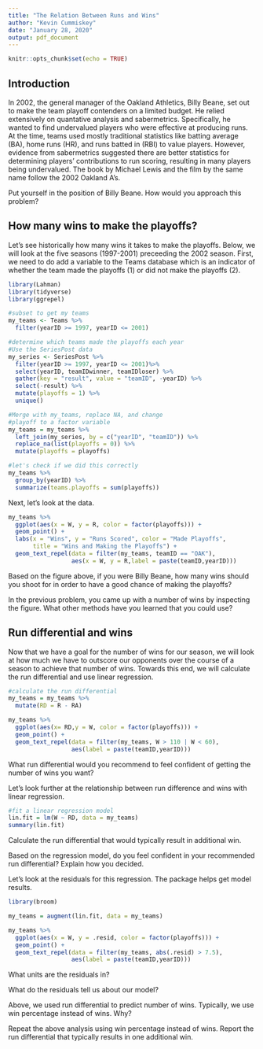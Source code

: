 ```yaml
---
title: "The Relation Between Runs and Wins"
author: "Kevin Cummiskey"
date: "January 28, 2020"
output: pdf_document
---
```


```r
knitr::opts_chunk$set(echo = TRUE)
```

## Introduction

In 2002, the general manager of the Oakland Athletics, Billy Beane, set out to make the team playoff contenders on a limited budget.  He relied extensively on quantative analysis and sabermetrics. Specifically, he wanted to find undervalued players who were effective at producing runs. At the time, teams used mostly traditional statistics like batting average (BA), home runs (HR), and runs batted in (RBI) to value players. However, evidence from sabermetrics suggested there are better statistics for determining players' contributions to run scoring, resulting in many players being undervalued.  The book \textit{Moneyball} by Michael Lewis and the film by the same name follow the 2002 Oakland A's.

Put yourself in the position of Billy Beane.  How would you approach this problem?

\vspace{2in}


## How many wins to make the playoffs?

Let's see historically how many wins it takes to make the playoffs. Below, we will look at the five seasons (1997-2001) preceeding the 2002 season. First, we need to do add a variable \texttt{playoff} to the Teams database which is an indicator of whether the team made the playoffs (1) or did not make the playoffs (2).  

```r
library(Lahman)
library(tidyverse)
library(ggrepel)

#subset to get my teams
my_teams <- Teams %>% 
  filter(yearID >= 1997, yearID <= 2001)

#determine which teams made the playoffs each year
#Use the SeriesPost data
my_series <- SeriesPost %>% 
  filter(yearID >= 1997, yearID <= 2001)%>%
  select(yearID, teamIDwinner, teamIDloser) %>%
  gather(key = "result", value = "teamID", -yearID) %>%
  select(-result) %>%
  mutate(playoffs = 1) %>%
  unique()

#Merge with my_teams, replace NA, and change
#playoff to a factor variable
my_teams = my_teams %>% 
  left_join(my_series, by = c("yearID", "teamID")) %>%
  replace_na(list(playoffs = 0)) %>%
  mutate(playoffs = playoffs)

#let's check if we did this correctly  
my_teams %>%
  group_by(yearID) %>%
  summarize(teams.playoffs = sum(playoffs))
```

Next, let's look at the data.

```r
my_teams %>%
  ggplot(aes(x = W, y = R, color = factor(playoffs))) +
  geom_point() +
  labs(x = "Wins", y = "Runs Scored", color = "Made Playoffs",
       title = "Wins and Making the Playoffs") +
  geom_text_repel(data = filter(my_teams, teamID == "OAK"),
                  aes(x = W, y = R,label = paste(teamID,yearID)))
```

Based on the figure above, if you were Billy Beane, how many wins should you shoot for in order to have a good chance of making the playoffs?

\vspace{1in}

In the previous problem, you came up with a number of wins by inspecting the figure.  What other methods have you learned that you could use?

\vspace{2in}

## Run differential and wins

Now that we have a goal for the number of wins for our season, we will look at how much we have to outscore our opponents over the course of a season to achieve that number of wins.  Towards this end, we will calculate the run differential and use linear regression.

```r
#calculate the run differential
my_teams = my_teams %>%
  mutate(RD = R - RA)

my_teams %>% 
  ggplot(aes(x= RD,y = W, color = factor(playoffs))) +
  geom_point() +
  geom_text_repel(data = filter(my_teams, W > 110 | W < 60),
                  aes(label = paste(teamID,yearID))) 
```

What run differential would you recommend to feel confident of getting the number of wins you want?

\vspace{0.5in}

Let's look further at the relationship between run difference and wins with linear regression.

```r
#fit a linear regression model
lin.fit = lm(W ~ RD, data = my_teams)
summary(lin.fit)
```

Calculate the run differential that would typically result in \underline{one} additional win.

\vspace{0.5in}

Based on the regression model, do you feel confident in your recommended run differential? Explain how you decided.

\vspace{0.5in}

Let's look at the residuals for this regression.  The \texttt{broom} package helps get model results.

```r
library(broom)

my_teams = augment(lin.fit, data = my_teams)

my_teams %>%
  ggplot(aes(x = W, y = .resid, color = factor(playoffs))) +
  geom_point() +
  geom_text_repel(data = filter(my_teams, abs(.resid) > 7.5),
                  aes(label = paste(teamID,yearID)))
```

What units are the residuals in?

What do the residuals tell us about our model?

\vspace{1in}

Above, we used run differential to predict number of wins.  Typically, we use win percentage instead of wins.  Why?

\vspace{0.25in}

Repeat the above analysis using win percentage instead of wins.  Report the run differential that typically results in one additional win.


